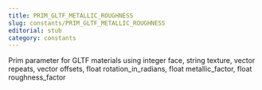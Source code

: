 ```yaml
---
title: PRIM_GLTF_METALLIC_ROUGHNESS
slug: constants/PRIM_GLTF_METALLIC_ROUGHNESS
editorial: stub
category: constants
---
```


<LSLConstant name="PRIM_GLTF_METALLIC_ROUGHNESS"/>

Prim parameter for GLTF materials using integer face, string texture, vector repeats, vector offsets, float rotation_in_radians, float metallic_factor, float roughness_factor
